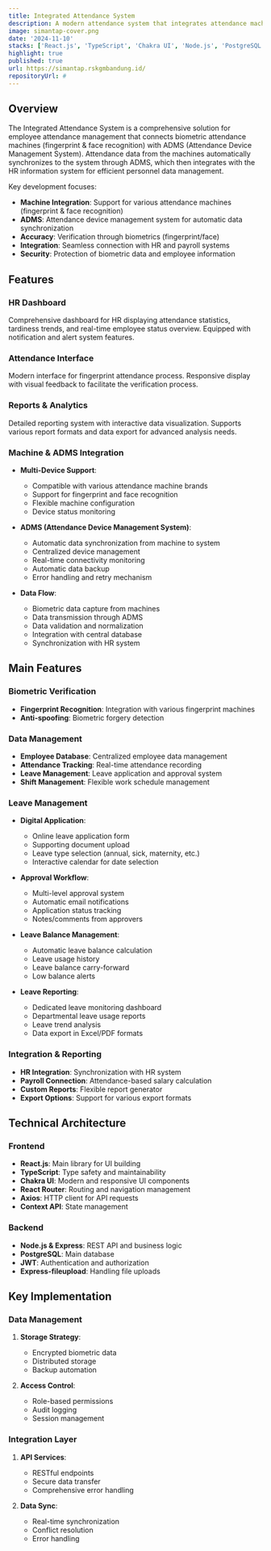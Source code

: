 ```yaml
---
title: Integrated Attendance System
description: A modern attendance system that integrates attendance machines (fingerprint & face recognition) with ADMS (Attendance Device Management System) for employee data management, real-time reporting, and HR systems for accurate and efficient attendance tracking.
image: simantap-cover.png
date: '2024-11-10'
stacks: ['React.js', 'TypeScript', 'Chakra UI', 'Node.js', 'PostgreSQL', 'Express.js']
highlight: true
published: true
url: https://simantap.rskgmbandung.id/
repositoryUrl: #
---
```


## Overview

The Integrated Attendance System is a comprehensive solution for employee attendance management that connects biometric attendance machines (fingerprint & face recognition) with ADMS (Attendance Device Management System). Attendance data from the machines automatically synchronizes to the system through ADMS, which then integrates with the HR information system for efficient personnel data management.

Key development focuses:
- **Machine Integration**: Support for various attendance machines (fingerprint & face recognition)
- **ADMS**: Attendance device management system for automatic data synchronization
- **Accuracy**: Verification through biometrics (fingerprint/face)
- **Integration**: Seamless connection with HR and payroll systems
- **Security**: Protection of biometric data and employee information

## Features

### HR Dashboard
Comprehensive dashboard for HR displaying attendance statistics, tardiness trends, and real-time employee status overview. Equipped with notification and alert system features.

### Attendance Interface
Modern interface for fingerprint attendance process. Responsive display with visual feedback to facilitate the verification process.

### Reports & Analytics
Detailed reporting system with interactive data visualization. Supports various report formats and data export for advanced analysis needs.

### Machine & ADMS Integration
- **Multi-Device Support**:
  - Compatible with various attendance machine brands
  - Support for fingerprint and face recognition
  - Flexible machine configuration
  - Device status monitoring

- **ADMS (Attendance Device Management System)**:
  - Automatic data synchronization from machine to system
  - Centralized device management
  - Real-time connectivity monitoring
  - Automatic data backup
  - Error handling and retry mechanism

- **Data Flow**:
  - Biometric data capture from machines
  - Data transmission through ADMS
  - Data validation and normalization
  - Integration with central database
  - Synchronization with HR system

## Main Features

### Biometric Verification
- **Fingerprint Recognition**: Integration with various fingerprint machines
- **Anti-spoofing**: Biometric forgery detection

### Data Management
- **Employee Database**: Centralized employee data management
- **Attendance Tracking**: Real-time attendance recording
- **Leave Management**: Leave application and approval system
- **Shift Management**: Flexible work schedule management

### Leave Management
- **Digital Application**: 
  - Online leave application form
  - Supporting document upload
  - Leave type selection (annual, sick, maternity, etc.)
  - Interactive calendar for date selection

- **Approval Workflow**:
  - Multi-level approval system
  - Automatic email notifications
  - Application status tracking
  - Notes/comments from approvers

- **Leave Balance Management**:
  - Automatic leave balance calculation
  - Leave usage history
  - Leave balance carry-forward
  - Low balance alerts

- **Leave Reporting**:
  - Dedicated leave monitoring dashboard
  - Departmental leave usage reports
  - Leave trend analysis
  - Data export in Excel/PDF formats

### Integration & Reporting
- **HR Integration**: Synchronization with HR system
- **Payroll Connection**: Attendance-based salary calculation
- **Custom Reports**: Flexible report generator
- **Export Options**: Support for various export formats

## Technical Architecture

### Frontend
- **React.js**: Main library for UI building
- **TypeScript**: Type safety and maintainability
- **Chakra UI**: Modern and responsive UI components
- **React Router**: Routing and navigation management
- **Axios**: HTTP client for API requests
- **Context API**: State management

### Backend
- **Node.js & Express**: REST API and business logic
- **PostgreSQL**: Main database
- **JWT**: Authentication and authorization
- **Express-fileupload**: Handling file uploads

## Key Implementation

### Data Management
1. **Storage Strategy**:
   - Encrypted biometric data
   - Distributed storage
   - Backup automation

2. **Access Control**:
   - Role-based permissions
   - Audit logging
   - Session management

### Integration Layer
1. **API Services**:
   - RESTful endpoints
   - Secure data transfer
   - Comprehensive error handling

2. **Data Sync**:
   - Real-time synchronization
   - Conflict resolution
   - Error handling